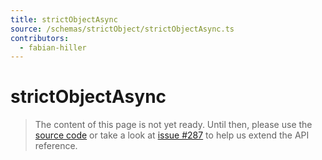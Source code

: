```yaml
---
title: strictObjectAsync
source: /schemas/strictObject/strictObjectAsync.ts
contributors:
  - fabian-hiller
---
```


# strictObjectAsync

> The content of this page is not yet ready. Until then, please use the [source code](https://github.com/fabian-hiller/valibot/blob/main/library/src/schemas/strictObject/strictObjectAsync.ts) or take a look at [issue #287](https://github.com/fabian-hiller/valibot/issues/287) to help us extend the API reference.
